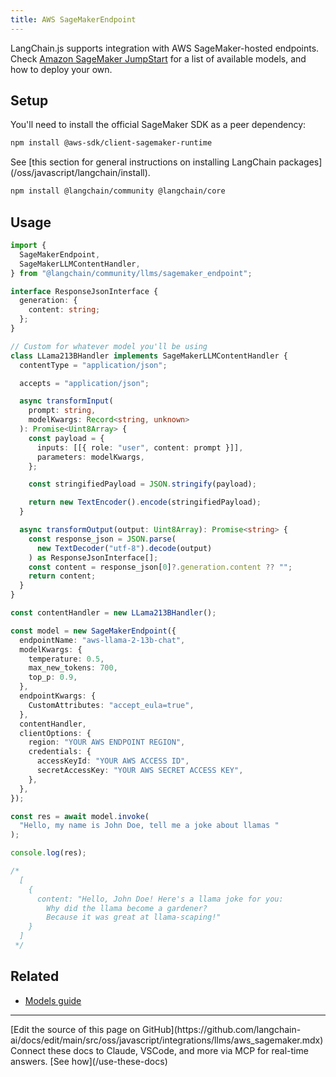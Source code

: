 ```yaml
---
title: AWS SageMakerEndpoint
---
```


LangChain.js supports integration with AWS SageMaker-hosted endpoints. Check [Amazon SageMaker JumpStart](https://aws.amazon.com/sagemaker/jumpstart/) for a list of available models, and how to deploy your own.

## Setup

You'll need to install the official SageMaker SDK as a peer dependency:

```bash npm
npm install @aws-sdk/client-sagemaker-runtime
```
<Tip>
See [this section for general instructions on installing LangChain packages](/oss/javascript/langchain/install).
</Tip>

```bash npm
npm install @langchain/community @langchain/core
```

## Usage

```typescript
import {
  SageMakerEndpoint,
  SageMakerLLMContentHandler,
} from "@langchain/community/llms/sagemaker_endpoint";

interface ResponseJsonInterface {
  generation: {
    content: string;
  };
}

// Custom for whatever model you'll be using
class LLama213BHandler implements SageMakerLLMContentHandler {
  contentType = "application/json";

  accepts = "application/json";

  async transformInput(
    prompt: string,
    modelKwargs: Record<string, unknown>
  ): Promise<Uint8Array> {
    const payload = {
      inputs: [[{ role: "user", content: prompt }]],
      parameters: modelKwargs,
    };

    const stringifiedPayload = JSON.stringify(payload);

    return new TextEncoder().encode(stringifiedPayload);
  }

  async transformOutput(output: Uint8Array): Promise<string> {
    const response_json = JSON.parse(
      new TextDecoder("utf-8").decode(output)
    ) as ResponseJsonInterface[];
    const content = response_json[0]?.generation.content ?? "";
    return content;
  }
}

const contentHandler = new LLama213BHandler();

const model = new SageMakerEndpoint({
  endpointName: "aws-llama-2-13b-chat",
  modelKwargs: {
    temperature: 0.5,
    max_new_tokens: 700,
    top_p: 0.9,
  },
  endpointKwargs: {
    CustomAttributes: "accept_eula=true",
  },
  contentHandler,
  clientOptions: {
    region: "YOUR AWS ENDPOINT REGION",
    credentials: {
      accessKeyId: "YOUR AWS ACCESS ID",
      secretAccessKey: "YOUR AWS SECRET ACCESS KEY",
    },
  },
});

const res = await model.invoke(
  "Hello, my name is John Doe, tell me a joke about llamas "
);

console.log(res);

/*
  [
    {
      content: "Hello, John Doe! Here's a llama joke for you:
        Why did the llama become a gardener?
        Because it was great at llama-scaping!"
    }
  ]
 */
```

## Related


- [Models guide](/oss/javascript/langchain/models)

---

<Callout icon="pen-to-square" iconType="regular">
    [Edit the source of this page on GitHub](https://github.com/langchain-ai/docs/edit/main/src/oss/javascript/integrations/llms/aws_sagemaker.mdx)
</Callout>
<Tip icon="terminal" iconType="regular">
    Connect these docs to Claude, VSCode, and more via MCP for    real-time answers. [See how](/use-these-docs)
</Tip>
